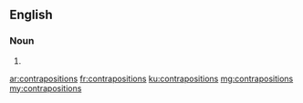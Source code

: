 ==English==

===Noun===
{{head|en}}

# {{plural of|contraposition}}

[[ar:contrapositions]]
[[fr:contrapositions]]
[[ku:contrapositions]]
[[mg:contrapositions]]
[[my:contrapositions]]